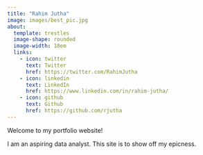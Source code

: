 ```yaml
---
title: "Rahim Jutha"
image: images/best_pic.jpg
about:
  template: trestles
  image-shape: rounded
  image-width: 18em
  links:
    - icon: twitter
      text: Twitter
      href: https://twitter.com/RahimJutha
    - icon: linkedin
      text: LinkedIn
      href: https://www.linkedin.com/in/rahim-jutha/
    - icon: github
      text: Github
      href: https://github.com/rjutha
---
```


Welcome to my portfolio website!

I am an aspiring data analyst. This site is to show off my epicness.